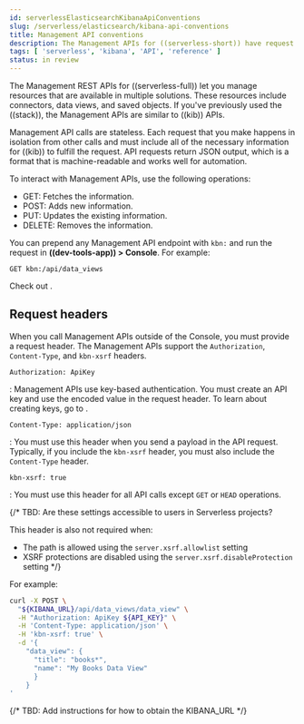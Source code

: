 ```yaml
---
id: serverlessElasticsearchKibanaApiConventions
slug: /serverless/elasticsearch/kibana-api-conventions
title: Management API conventions
description: The Management APIs for ((serverless-short)) have request header conventions.
tags: [ 'serverless', 'kibana', 'API', 'reference' ]
status: in review
---
```


<DocBadge template="technical preview" />

The Management REST APIs for ((serverless-full)) let you manage resources that are available in multiple solutions.
These resources include connectors, data views, and saved objects.
If you've previously used the ((stack)), the Management APIs are similar to ((kib)) APIs.

Management API calls are stateless.
Each request that you make happens in isolation from other calls and must include all of the necessary information for ((kib)) to fulfill the request.
API requests return JSON output, which is a format that is machine-readable and works well for automation.

To interact with Management APIs, use the following operations:

- GET: Fetches the information.
- POST: Adds new information.
- PUT: Updates the existing information.
- DELETE: Removes the information.

You can prepend any Management API endpoint with `kbn:` and run the request in **((dev-tools-app)) > Console**.
For example:

```shell
GET kbn:/api/data_views
```

Check out <DocLink id="serverlessElasticsearchDevToolsConsole" />.

## Request headers

When you call Management APIs outside of the Console, you must provide a request header.
The Management APIs support the `Authorization`, `Content-Type`, and  `kbn-xsrf` headers.

`Authorization: ApiKey`

: Management APIs use key-based authentication.
  You must create an API key and use the encoded value in the request header.
  To learn about creating keys, go to <DocLink id="serverlessApiKeys" />.

`Content-Type: application/json`

: You must use this header when you send a payload in the API request.
  Typically, if you include the `kbn-xsrf` header, you must also include the `Content-Type` header.

`kbn-xsrf: true`

: You must use this header for all API calls except `GET` or `HEAD` operations.

{/*
TBD: Are these settings accessible to users in Serverless projects?

This header is also not required when:
* The path is allowed using the `server.xsrf.allowlist` setting
* XSRF protections are disabled using the `server.xsrf.disableProtection` setting
*/}

For example:

```bash
curl -X POST \
  "${KIBANA_URL}/api/data_views/data_view" \
  -H "Authorization: ApiKey ${API_KEY}" \
  -H 'Content-Type: application/json' \
  -H 'kbn-xsrf: true' \
  -d '{
    "data_view": {
      "title": "books*",
      "name": "My Books Data View"
      }
    }
'
```
{/*
TBD: Add instructions for how to obtain the KIBANA_URL
 */}